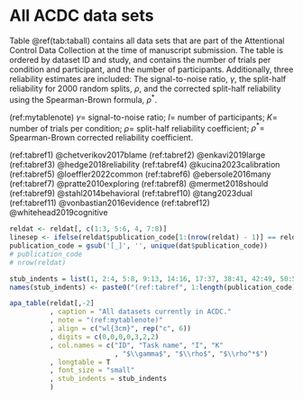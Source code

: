 # All ACDC data sets

Table \@ref(tab:taball) contains all data sets that are part of the Attentional Control Data Collection at the time of manuscript submission. The table is ordered by dataset ID and study, and contains the number of trials per condition and participant, and the number of participants. Additionally, three reliability estimates are included: The signal-to-noise ratio, $\gamma$, the split-half reliability for 2000 random splits, $\rho$, and the corrected split-half reliability using the Spearman-Brown formula, $\rho^*$.


(ref:mytablenote) $\gamma =$ signal-to-noise ratio; $I =$ number of participants; $K =$ number of trials per condition; $\rho =$ split-half reliability coefficient; $\rho^* =$ Spearman-Brown corrected reliability coefficient.


(ref:tabref1) @chetverikov2017blame
(ref:tabref2) @enkavi2019large
(ref:tabref3) @hedge2018reliability
(ref:tabref4) @kucina2023calibration
(ref:tabref5) @loeffler2022common
(ref:tabref6) @ebersole2016many
(ref:tabref7) @pratte2010exploring
(ref:tabref8) @mermet2018should
(ref:tabref9) @stahl2014behavioral
(ref:tabref10) @tang2023dual
(ref:tabref11) @vonbastian2016evidence
(ref:tabref12) @whitehead2019cognitive


```r
reldat <- reldat[, c(1:3, 5:6, 4, 7:8)]
linesep <- ifelse(reldat$publication_code[1:(nrow(reldat) - 1)] == reldat$publication_code[2:nrow(reldat)], '', '\\addlinespace')
publication_code = gsub('[_]', '', unique(dat$publication_code))
# publication_code
# nrow(reldat)

stub_indents = list(1, 2:4, 5:8, 9:13, 14:16, 17:37, 38:41, 42:49, 50:51, 52, 53:55, 56:64)
names(stub_indents) <- paste0("(ref:tabref", 1:length(publication_code), ")")

apa_table(reldat[,-2]
          , caption = "All datasets currently in ACDC."
          , note = "(ref:mytablenote)"
          , align = c("wl{3cm}", rep("c", 6))
          , digits = c(0,0,0,0,3,2,2)
          , col.names = c("ID", "Task name", "I", "K"
                          , "$\\gamma$", "$\\rho$", "$\\rho^*$")
          , longtable = T
          , font_size = "small"
          , stub_indents = stub_indents
          )
```

